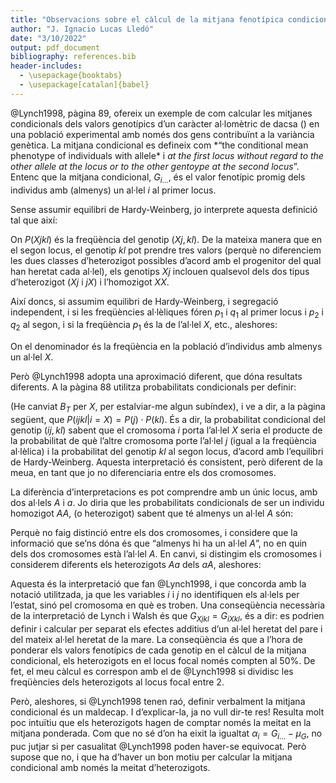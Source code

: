 ```yaml
---
title: "Observacions sobre el càlcul de la mitjana fenotípica condicional"
author: "J. Ignacio Lucas Lledó"
date: "3/10/2022"
output: pdf_document
bibliography: references.bib
header-includes:
  - \usepackage{booktabs}
  - \usepackage[catalan]{babel}
---
```


@Lynch1998, pàgina 89, ofereix un exemple de com calcular les mitjanes condicionals
dels valors genotípics d'un caràcter al·lomètric de dacsa (\emph{Zea mays}) en una
població experimental amb només dos gens contribuïnt a la variància genètica. La
mitjana condicional es defineix com *"the conditional mean phenotype of individuals
with allele* i *at the first locus without regard to the other allele at the locus
or to the other gentoype at the second locus*". Entenc que la mitjana condicional,
$G_{i...}$, és el valor fenotípic promig dels individus amb (almenys) un al·lel $i$
al primer locus.

Sense assumir equilibri de Hardy-Weinberg, jo interprete aquesta definició tal que
així:

\begin{equation}
G_{X...} = \frac{1}{\sum_{jkl}P(Xjkl)}\sum_{jkl}P(Xjkl)G_{Xjkl}
\end{equation}

On $P(Xjkl)$ és la freqüència del genotip $(Xj,kl)$. De la mateixa manera que en el
segon locus, el genotip $kl$ pot prendre tres valors (perquè no diferenciem les dues
classes d'heterozigot possibles d'acord amb el progenitor del qual han heretat cada
al·lel), els genotips $Xj$ inclouen qualsevol dels dos tipus d'heterozigot ($Xj$ i
$jX$) i l'homozigot $XX$.

Així doncs, si assumim equilibri de Hardy-Weinberg, i segregació independent, i si
les freqüències al·lèliques fóren $p_1$ i $q_1$ al primer locus i $p_2$ i $q_2$ al
segon, i si la freqüència $p_1$ és la de l'al·lel $X$, etc., aleshores:

\begin{equation}
G_{X...} = \frac{p_1^2p_2^2G_{XXZZ} + p_1^22p_2q_2G_{XXZW} + p_1^2q_2^2G_{XXWW} + 2p_1q_1p_2^2G_{XYZZ} + 2p_1q_12p_2q_2G_{XYZW} + 2p_1q_1q_2^2G_{XYWW}}{p_1^2 + 2p_1q_1}
\end{equation}

On el denominador és la freqüència en la població d'individus amb almenys un al·lel $X$.

Però @Lynch1998 adopta una aproximació diferent, que dóna resultats diferents. A la pàgina
88 utilitza probabilitats condicionals per definir:

\begin{equation}
G_{X...} = \sum_{jkl}P(ijkl|i=X)G_{Xjkl}
\end{equation}

(He canviat $B_T$ per $X$, per estalviar-me algun subíndex), i ve a dir, a la pàgina
següent, que $P(ijkl|i=X) = P(j)\cdot P(kl)$. És a dir, la probabilitat condicional
del genotip $(ij,kl)$ sabent que el cromosoma $i$ porta l'al·lel $X$ seria el producte
de la probabilitat de què l'altre cromosoma porte l'al·lel $j$ (igual a la freqüència
al·lèlica) i la probabilitat del genotip $kl$ al segon locus, d'acord amb l'equilibri
de Hardy-Weinberg. Aquesta interpretació és consistent, però diferent de la meua, en
tant que jo no diferenciaria entre els dos cromosomes.

La diferència d'interpretacions es pot comprendre amb un únic locus, amb dos al·lels
$A$ i $a$. Jo diria que les probabilitats condicionals de ser un individu homozigot $AA$,
(o heterozigot) sabent que té almenys un al·lel $A$ són:

\begin{align*}
P(AA|A-) &= \frac{p^2}{p^2 + 2pq} = \frac{p}{1+q} \\
P(Aa|A-) &= \frac{2pq}{p^2 + 2pq} = \frac{2q}{1+q}
\end{align*}

Perquè no faig distinció entre els dos cromosomes, i considere que la informació que
se'ns dóna és que "almenys hi ha un al·lel $A$", no en quin dels dos cromosomes està 
l'al·lel $A$. En canvi, si distingim els cromosomes i considerem diferents els heterozigots
$Aa$ dels $aA$, aleshores:

\begin{align*}
P(AA|A-) &= P(AA|-A) = p\\
P(Aa|A-) &= P(aA|-A) = q\\
P(aA|A-) &= P(Aa|-A) = 0\\
\end{align*}

Aquesta és la interpretació que fan @Lynch1998, i que concorda amb la notació utilitzada,
ja que les variables $i$ i $j$ no identifiquen els al·lels per l'estat, sinó pel cromosoma
en què es troben. Una conseqüència necessària de la interpretació de Lynch i Walsh és que
$G_{Xjkl} = G_{iXkl}$, és a dir: es podrien definir i calcular per separat els efectes
additius d'un al·lel heretat del pare i del mateix al·lel heretat de la mare. La conseqüència
és que a l'hora de ponderar els valors fenotípics de cada genotip en el càlcul de la mitjana
condicional, els heterozigots en el locus focal només compten al 50%. De fet, el meu càlcul
es correspon amb el de @Lynch1998 si dividisc les freqüències dels heterozigots al locus focal
entre 2.

Però, aleshores, si @Lynch1998 tenen raó, definir verbalment la mitjana condicional és
un maldecap. I d'explicar-la, ja no vull dir-te res! Resulta molt poc intuïtiu que els
heterozigots hagen de comptar només la meitat en la mitjana ponderada. Com que no sé
d'on ha eixit la igualtat $\alpha_i = G_{i...} - \mu_G$, no puc jutjar si per casualitat
@Lynch1998 poden haver-se equivocat. Però supose que no, i que ha d'haver un bon motiu
per calcular la mitjana condicional amb només la meitat d'heterozigots.
